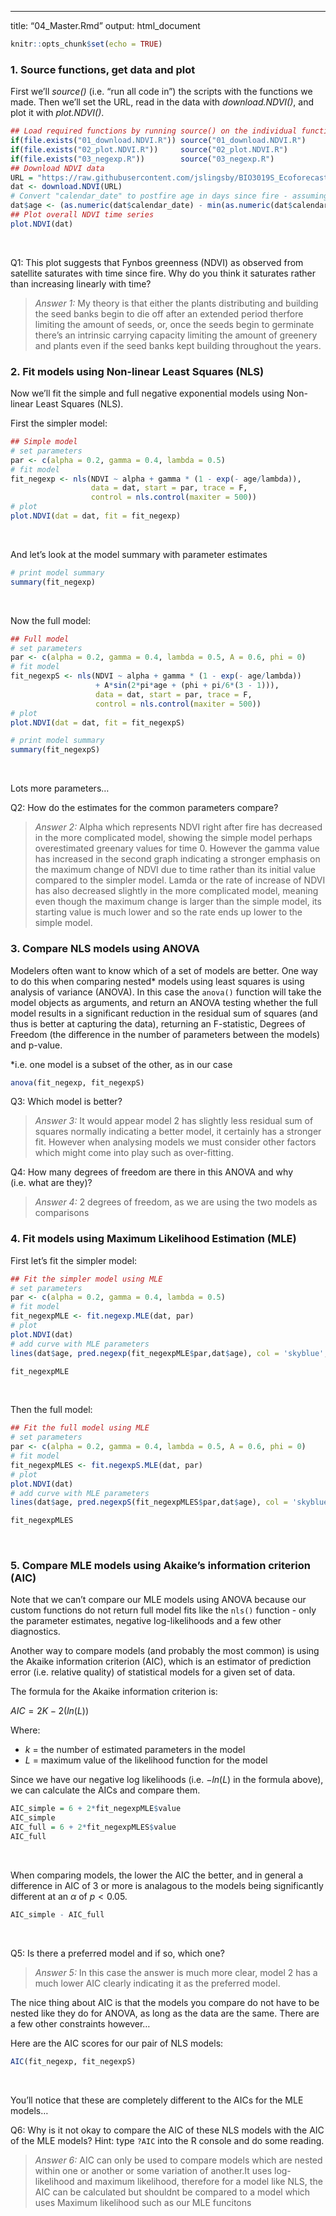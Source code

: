 ---
title: "04_Master.Rmd"
output: html_document


```r
knitr::opts_chunk$set(echo = TRUE)
```

### 1. Source functions, get data and plot

First we'll _source()_ (i.e. "run all code in") the scripts with the functions we made. Then we'll set the URL, read in the data with _download.NDVI()_, and plot it with _plot.NDVI()_.

```r
## Load required functions by running source() on the individual function files
if(file.exists("01_download.NDVI.R")) source("01_download.NDVI.R")
if(file.exists("02_plot.NDVI.R"))     source("02_plot.NDVI.R")
if(file.exists("03_negexp.R"))        source("03_negexp.R")
## Download NDVI data
URL = "https://raw.githubusercontent.com/jslingsby/BIO3019S_Ecoforecasting/master/data/modisdata.csv"
dat <- download.NDVI(URL)
# Convert "calendar_date" to postfire age in days since fire - assuming the first date in the times eries is the time of the fire 
dat$age <- (as.numeric(dat$calendar_date) - min(as.numeric(dat$calendar_date), na.rm = T))/365.25
## Plot overall NDVI time series
plot.NDVI(dat)
```

<br>

Q1: This plot suggests that Fynbos greenness (NDVI) as observed from satellite saturates with time since fire. Why do you think it saturates rather than increasing linearly with time?

>*Answer 1:*
My theory is that either the plants distributing and building the seed banks begin to die off after an extended period therfore limiting the amount of seeds, or, once the seeds begin to germinate there's an intrinsic carrying capacity limiting the amount of greenery and plants even if the seed banks kept building throughout the years.
<br>

### 2. Fit models using Non-linear Least Squares (NLS)

Now we'll fit the simple and full negative exponential models using Non-linear Least Squares (NLS).

First the simpler model:

```r
## Simple model
# set parameters
par <- c(alpha = 0.2, gamma = 0.4, lambda = 0.5)
# fit model
fit_negexp <- nls(NDVI ~ alpha + gamma * (1 - exp(- age/lambda)),
                  data = dat, start = par, trace = F, 
                  control = nls.control(maxiter = 500))
# plot
plot.NDVI(dat = dat, fit = fit_negexp)
```

<br>

And let's look at the model summary with parameter estimates

```r
# print model summary
summary(fit_negexp)
```

<br>

Now the full model:

```r
## Full model
# set parameters
par <- c(alpha = 0.2, gamma = 0.4, lambda = 0.5, A = 0.6, phi = 0)
# fit model
fit_negexpS <- nls(NDVI ~ alpha + gamma * (1 - exp(- age/lambda))
                   + A*sin(2*pi*age + (phi + pi/6*(3 - 1))), 
                   data = dat, start = par, trace = F, 
                   control = nls.control(maxiter = 500))
# plot
plot.NDVI(dat = dat, fit = fit_negexpS)
```


```r
# print model summary
summary(fit_negexpS)
```

<br>

Lots more parameters...

Q2: How do the estimates for the common parameters compare?

>*Answer 2:* Alpha which represents NDVI right after fire has decreased in the more complicated model, showing the simple model perhaps overestimated greenary values for time 0. However the gamma value has increased in the second graph indicating a stronger emphasis on the maximum change of NDVI due to time rather than its initial value compared to the simpler model. Lamda or the rate of increase of NDVI has also decreased slightly in the more complicated model, meaning even though the maximum change is larger than the simple model, its starting value is much lower and so the rate ends up lower to the simple model.
<br>

### 3. Compare NLS models using ANOVA

Modelers often want to know which of a set of models are better. One way to do this when comparing nested* models using least squares is using analysis of variance (ANOVA). In this case the `anova()` function will take the model objects as arguments, and return an ANOVA testing whether the full model results in a significant reduction in the residual sum of squares (and thus is better at capturing the data), returning an F-statistic, Degrees of Freedom (the difference in the number of parameters between the models) and p-value.

*i.e. one model is a subset of the other, as in our case

```r
anova(fit_negexp, fit_negexpS)
```

Q3: Which model is better?

>*Answer 3:*
It would appear model 2 has slightly less residual sum of squares normally indicating a better model, it certainly has a stronger fit. However when analysing models we must consider other factors which might come into play such as over-fitting.
<br>

Q4: How many degrees of freedom are there in this ANOVA and why (i.e. what are they)?

>*Answer 4:*
2 degrees of freedom, as we are using the two models as comparisons 
<br>

### 4. Fit models using Maximum Likelihood Estimation (MLE)

First let's fit the simpler model:

```r
## Fit the simpler model using MLE
# set parameters
par <- c(alpha = 0.2, gamma = 0.4, lambda = 0.5)
# fit model
fit_negexpMLE <- fit.negexp.MLE(dat, par)
# plot
plot.NDVI(dat)
# add curve with MLE parameters
lines(dat$age, pred.negexp(fit_negexpMLE$par,dat$age), col = 'skyblue', lwd = 3)
```


```r
fit_negexpMLE
```

<br>

Then the full model:

```r
## Fit the full model using MLE
# set parameters
par <- c(alpha = 0.2, gamma = 0.4, lambda = 0.5, A = 0.6, phi = 0)
# fit model
fit_negexpMLES <- fit.negexpS.MLE(dat, par)
# plot
plot.NDVI(dat)
# add curve with MLE parameters
lines(dat$age, pred.negexpS(fit_negexpMLES$par,dat$age), col = 'skyblue', lwd = 3)
```

```r
fit_negexpMLES
```

<br>

### 5. Compare MLE models using Akaike's information criterion (AIC)

Note that we can't compare our MLE models using ANOVA because our custom functions do not return full model fits like the `nls()` function - only the parameter estimates, negative log-likelihoods and a few other diagnostics.

Another way to compare models (and probably the most common) is using the Akaike information criterion (AIC), which is an estimator of prediction error (i.e. relative quality) of statistical models for a given set of data. 

The formula for the Akaike information criterion is:

$AIC = 2K -2(ln(L))$

Where:

- $k$ = the number of estimated parameters in the model
- $L$ = maximum value of the likelihood function for the model

Since we have our negative log likelihoods (i.e. $-ln(L)$ in the formula above), we can calculate the AICs and compare them.

```r
AIC_simple = 6 + 2*fit_negexpMLE$value
AIC_simple
AIC_full = 6 + 2*fit_negexpMLES$value
AIC_full
```

<br>

When comparing models, the lower the AIC the better, and in general a difference in AIC of 3 or more is analagous to the models being significantly different at an $\alpha$ of $p < 0.05$.

```r
AIC_simple - AIC_full
```

<br>

Q5: Is there a preferred model and if so, which one?

>*Answer 5:*
In this case the answer is much more clear, model 2 has a much lower AIC clearly indicating it as the preferred model.
<br>

The nice thing about AIC is that the models you compare do not have to be nested like they do for ANOVA, as long as the data are the same. There are a few other constraints however... 

Here are the AIC scores for our pair of NLS models:

```r
AIC(fit_negexp, fit_negexpS)
```

<br>

You'll notice that these are completely different to the AICs for the MLE models...

Q6: Why is it not okay to compare the AIC of these NLS models with the AIC of the MLE models? Hint: type `?AIC` into the R console and do some reading.

>*Answer 6:*
AIC can only be used to compare models which are nested within one or another or some variation of another.It uses log-likelihood and maximum likelihood, therefore for a model like NLS, the AIC can be calculated but shouldnt be compared to a model which uses Maximum likelihood such as our MLE funcitons
<br>